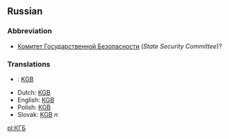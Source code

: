 ==Russian==
===Abbreviation===
*[[Комитет Государственной Безопасности]] (''State Security Committee'')?

===Translations===
*{{cz}}: [[KGB]]
*Dutch: [[KGB]]
*English: [[KGB]]
*Polish: [[KGB]]
*Slovak: [[KGB]] ''n''

[[pl:КГБ]]